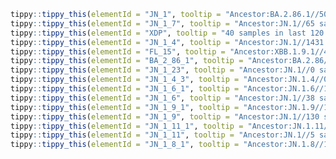 



```r
tippy::tippy_this(elementId = "JN_1", tooltip = "Ancestor:BA.2.86.1//5040 samples in last 120 days.//Alias of B.1.1.529.2.86.1.1, S:L455S, ORF1a:R3821K, ORF7b:F19L, Europe")
tippy::tippy_this(elementId = "JN_1_7", tooltip = "Ancestor:JN.1//65 samples in last 120 days.//Alias of B.1.1.529.2.86.1.1.7, S:T572I, S:E1150D, USA/France, from sars-cov-2-variants/lineage-proposals#1097")
tippy::tippy_this(elementId = "XDP", tooltip = "40 samples in last 120 days.//Recombinant lineage of JN.1.4 and FL.15 (breakpoint between 26834 and 27809), from #2451")
tippy::tippy_this(elementId = "JN_1_4", tooltip = "Ancestor:JN.1//1431 samples in last 120 days.//Alias of B.1.1.529.2.86.1.1.4, ORF1a:T170I, Denmark/Singapore, from #2381")
tippy::tippy_this(elementId = "FL_15", tooltip = "Ancestor:XBB.1.9.1//40 samples in last 120 days.//Alias of XBB.1.9.1.15, S:F456L (T22928C), ORF1a:E637K, Vietnam/China/South Korea, from #1994")
tippy::tippy_this(elementId = "BA_2_86_1", tooltip = "Ancestor:BA.2.86//244 samples in last 120 days.//Alias of B.1.1.529.2.86.1, ORF1a:K1973R, mostly with C12815T, mainly Europe, from #2236")
tippy::tippy_this(elementId = "JN_1_23", tooltip = "Ancestor:JN.1//0 samples in last 120 days.//Alias of B.1.1.529.2.86.1.1.23, S:K444R, S:Y453F, ORF1a:A307V, ORF1a:P2144L, Brazil, from #2488")
tippy::tippy_this(elementId = "JN_1_4_3", tooltip = "Ancestor:JN.1.4//0 samples in last 120 days.//Alias of B.1.1.529.2.86.1.1.4.3, S:T572I, USA, from #2487")
tippy::tippy_this(elementId = "JN_1_6_1", tooltip = "Ancestor:JN.1.6//1 samples in last 120 days.//Alias of B.1.1.529.2.86.1.1.6.1, S:R346T, Sweden, from sars-cov-2-variants/lineage-proposals#1089")
tippy::tippy_this(elementId = "JN_1_6", tooltip = "Ancestor:JN.1//38 samples in last 120 days.//Alias of B.1.1.529.2.86.1.1.6, G22627A")
tippy::tippy_this(elementId = "JN_1_9_1", tooltip = "Ancestor:JN.1.9//1 samples in last 120 days.//Alias of B.1.1.529.2.86.1.1.9.1, S:T572I, ORF1a:A3143V, from sars-cov-2-variants/lineage-proposals#1097")
tippy::tippy_this(elementId = "JN_1_9", tooltip = "Ancestor:JN.1//130 samples in last 120 days.//Alias of B.1.1.529.2.86.1.1.9, S:Q183H, USA/UK/Canada, from #2410")
tippy::tippy_this(elementId = "JN_1_11_1", tooltip = "Ancestor:JN.1.11//23 samples in last 120 days.//Alias of B.1.1.529.2.86.1.1.11.1, S:F456L, after ORF1a:T2283I, India, from sars-cov-2-variants/lineage-proposals#1253")
tippy::tippy_this(elementId = "JN_1_11", tooltip = "Ancestor:JN.1//5 samples in last 120 days.//Alias of B.1.1.529.2.86.1.1.11, S:V1104L, G17334T, India, from #2446")
tippy::tippy_this(elementId = "JN_1_8_1", tooltip = "Ancestor:JN.1.8//144 samples in last 120 days.//Alias of B.1.1.529.2.86.1.1.8.1, S:T572I, after A12928G, USA/Denmark, from sars-cov-2-variants/lineage-proposals#1097")
```
